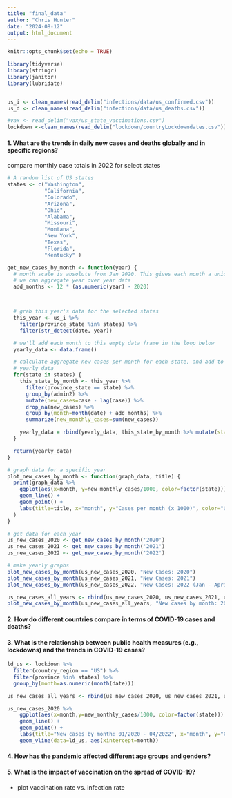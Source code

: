 ```yaml
---
title: "final_data"
author: "Chris Hunter"
date: "2024-08-12"
output: html_document
---
```


```r
knitr::opts_chunk$set(echo = TRUE)
```

```r
library(tidyverse)
library(stringr)
library(janitor)
library(lubridate)


us_i <- clean_names(read_delim("infections/data/us_confirmed.csv"))
us_d <- clean_names(read_delim("infections/data/us_deaths.csv"))

#vax <- read_delim("vax/us_state_vaccinations.csv")
lockdown <-clean_names(read_delim("lockdown/countryLockdowndates.csv"))

```



#### 1. What are the trends in daily new cases and deaths globally and in specific regions?
compare monthly case totals in 2022 for select states
```r


# A random list of US states
states <- c("Washington",
            "California",
            "Colorado",
            "Arizona",
            "Ohio",
            "Alabama",
            "Missouri",
            "Montana",
            "New York",
            "Texas",
            "Florida",
            "Kentucky" )

get_new_cases_by_month <- function(year) {
  # month scale is absolute from Jan 2020. This gives each month a unique id so
  # we can aggregate year over year data
  add_months <- 12 * (as.numeric(year) - 2020)



  # grab this year's data for the selected states
  this_year <- us_i %>%
    filter(province_state %in% states) %>%
    filter(str_detect(date, year))

  # we'll add each month to this empty data frame in the loop below
  yearly_data <- data.frame()

  # calculate aggregate new cases per month for each state, and add to the
  # yearly data
  for(state in states) {
    this_state_by_month <- this_year %>%
      filter(province_state == state) %>%
      group_by(admin2) %>%
      mutate(new_cases=case - lag(case)) %>%
      drop_na(new_cases) %>%
      group_by(month=month(date) + add_months) %>%
      summarize(new_monthly_cases=sum(new_cases))

    yearly_data = rbind(yearly_data, this_state_by_month %>% mutate(state=state))
  }

  return(yearly_data)
}

# graph data for a specific year
plot_new_cases_by_month <- function(graph_data, title) {
  print(graph_data %>%
    ggplot(aes(x=month, y=new_monthly_cases/1000, color=factor(state))) +
    geom_line() +
    geom_point() +
    labs(title=title, x="month", y="Cases per month (x 1000)", color="US State")
  )
}

# get data for each year
us_new_cases_2020 <- get_new_cases_by_month('2020')
us_new_cases_2021 <- get_new_cases_by_month('2021')
us_new_cases_2022 <- get_new_cases_by_month('2022')

# make yearly graphs
plot_new_cases_by_month(us_new_cases_2020, "New Cases: 2020")
plot_new_cases_by_month(us_new_cases_2021, "New Cases: 2021")
plot_new_cases_by_month(us_new_cases_2022, "New Cases: 2022 (Jan - April)")

us_new_cases_all_years <- rbind(us_new_cases_2020, us_new_cases_2021, us_new_cases_2022)
plot_new_cases_by_month(us_new_cases_all_years, "New cases by month: 2020")
```

#### 2. How do different countries compare in terms of COVID-19 cases and deaths?


#### 3. What is the relationship between public health measures (e.g., lockdowns) and the trends in COVID-19 cases?
```r
ld_us <- lockdown %>% 
  filter(country_region == "US") %>% 
  filter(province %in% states) %>% 
  group_by(month=as.numeric(month(date)))

us_new_cases_all_years <- rbind(us_new_cases_2020, us_new_cases_2021, us_new_cases_2022)

us_new_cases_2020 %>% 
    ggplot(aes(x=month,y=new_monthly_cases/1000, color=factor(state))) +
    geom_line() +
    geom_point() +
    labs(title="New cases by month: 01/2020 - 04/2022", x="month", y="Cases per month (x 1000)", color="US State") +
    geom_vline(data=ld_us, aes(xintercept=month))
```

#### 4. How has the pandemic affected different age groups and genders?

#### 5. What is the impact of vaccination on the spread of COVID-19?
   - plot vaccination rate vs. infection rate
